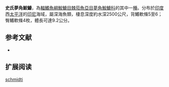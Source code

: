 {{Speciesbox
| name = 史氏夢角鮟鱇
| image = 
| image_caption = 
| status = LC
| status_system = IUCN3.1
| genus = Oneirodes
| species = schmidti
| authority = [[Regan_&_Trewavas|Regan & Trewavas]], 1932
| synonyms = *''Dolopichthys schmidti''<br /><small>Regan & Trewavas, 1932</small>
}}

'''史氏夢角鮟鱇'''，為[[輻鰭魚綱|輻鰭魚綱]][[鮟鱇目|鮟鱇目]][[棘茄魚亞目|棘茄魚亞目]][[夢角鮟鱇科|夢角鮟鱇科]]的其中一[[種|種]]。分布於[[印度|印度]]西[[太平洋|太平洋]]的[[印尼|印尼]]海域，屬深海魚類，棲息深度約水深2500公尺，背鰭軟條5至6；臀鰭軟條4枚，體長可達9.2公分。

==参考文献==
*{{FishBase_species|genus=Oneirodes|species=schmidti|year=2011|month=12}}

== 扩展阅读 ==
{{refbegin}}
{{wikispecies-inline|Oneirodes schmidti|史氏夢角鮟鱇}}
{{refend}}
{{Taxonbar|from=Q3430147}}

[[Category:夢角鮟鱇屬|schmidti]]